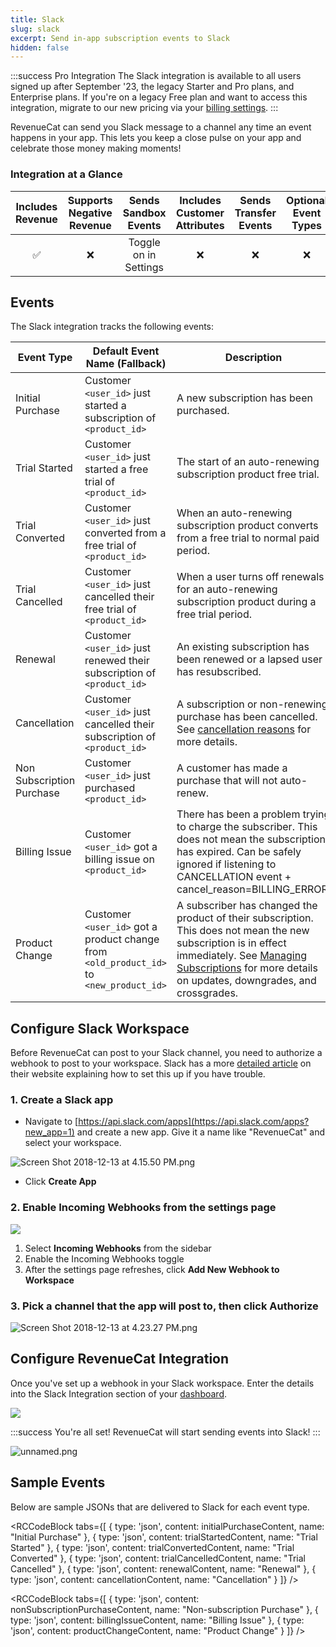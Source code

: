 ```yaml
---
title: Slack
slug: slack
excerpt: Send in-app subscription events to Slack
hidden: false
---
```


:::success Pro Integration
The Slack integration is available to all users signed up after September '23, the legacy Starter and Pro plans, and Enterprise plans. If you're on a legacy Free plan and want to access this integration, migrate to our new pricing via your [billing settings](https://app.revenuecat.com/settings/billing).
:::

RevenueCat can send you Slack message to a channel any time an event happens in your app. This lets you keep a close pulse on your app and celebrate those money making moments!

### Integration at a Glance

| Includes Revenue | Supports Negative Revenue | Sends Sandbox Events  | Includes Customer Attributes | Sends Transfer Events | Optional Event Types |
| :--------------: | :-----------------------: | :-------------------: | :----------------------------: | :-------------------: | :------------------: |
|        ✅        |            ❌             | Toggle on in Settings |               ❌               |          ❌           |          ❌          |

## Events

The Slack integration tracks the following events:

| Event Type           | Default Event Name (Fallback)                                      | Description                                                                                                                                                      | App Store | Play Store | Amazon | Stripe | Promo |
|----------------------|-------------------------------------------------------------------|------------------------------------------------------------------------------------------------------------------------------------------------------------------|-----------|------------|--------|--------|-------|
| Initial Purchase      | Customer `<user_id>` just started a subscription of `<product_id>` | A new subscription has been purchased.                                                                                                                           | ✅        | ✅         | ✅     | ✅     | ❌   |
| Trial Started         | Customer `<user_id>` just started a free trial of `<product_id>`   | The start of an auto-renewing subscription product free trial.                                                                                                   | ✅        | ✅         | ✅     | ✅     | ❌   |
| Trial Converted       | Customer `<user_id>` just converted from a free trial of `<product_id>` | When an auto-renewing subscription product converts from a free trial to normal paid period.                                                                    | ✅        | ✅         | ✅     | ✅     | ❌   |
| Trial Cancelled       | Customer `<user_id>` just cancelled their free trial of `<product_id>` | When a user turns off renewals for an auto-renewing subscription product during a free trial period.                                                           | ✅        | ✅         | ✅     | ✅     | ❌   |
| Renewal               | Customer `<user_id>` just renewed their subscription of `<product_id>` | An existing subscription has been renewed or a lapsed user has resubscribed.                                                                                     | ✅        | ✅         | ✅     | ✅     | ❌   |
| Cancellation          | Customer `<user_id>` just cancelled their subscription of `<product_id>` | A subscription or non-renewing purchase has been cancelled. See [cancellation reasons](/integrations/webhooks/event-types-and-fields#cancellation-and-expiration-reasons) for more details. | ✅        | ✅         | ✅     | ✅     | ✅   |
| Non Subscription Purchase | Customer `<user_id>` just purchased `<product_id>` | A customer has made a purchase that will not auto-renew.                                                                                                      | ✅        | ✅         | ✅     | ✅     | ✅   |
| Billing Issue         | Customer `<user_id>` got a billing issue on `<product_id>` | There has been a problem trying to charge the subscriber. This does not mean the subscription has expired. Can be safely ignored if listening to CANCELLATION event + cancel_reason=BILLING_ERROR. | ✅        | ✅         | ✅     | ✅     | ❌   |
| Product Change        | Customer `<user_id>` got a product change from `<old_product_id>` to `<new_product_id>` | A subscriber has changed the product of their subscription. This does not mean the new subscription is in effect immediately. See [Managing Subscriptions](/subscription-guidance/managing-subscriptions) for more details on updates, downgrades, and crossgrades. | ✅        | ✅         | ❌     | ✅     | ❌   |

## Configure Slack Workspace

Before RevenueCat can post to your Slack channel, you need to authorize a webhook to post to your workspace. Slack has a more [detailed article](https://get.slack.help/hc/en-us/articles/115005265063-Incoming-WebHooks-for-Slack) on their website explaining how to set this up if you have trouble.

### 1. Create a **Slack app**

- Navigate to [https://api.slack.com/apps](https://api.slack.com/apps?new_app=1) and create a new app. Give it a name like "RevenueCat" and select your workspace.

![](/images/a85a3f1-Screen_Shot_2018-12-13_at_4.15.50_PM_6d3a450d421855de0a04972cbc0542d9.png "Screen Shot 2018-12-13 at 4.15.50 PM.png")

- Click **Create App**

### 2. Enable **Incoming Webhooks** from the settings page

![](/images/SCR-20241024-lpne.png)

1. Select **Incoming Webhooks** from the sidebar
2. Enable the Incoming Webhooks toggle
3. After the settings page refreshes, click **Add New Webhook to Workspace**

### 3. Pick a channel that the app will post to, then click **Authorize**

![](/images/f5c317c-Screen_Shot_2018-12-13_at_4.23.27_PM_e16cc13b0bd790dad1abbf714092d79e.png "Screen Shot 2018-12-13 at 4.23.27 PM.png")

## Configure RevenueCat Integration

Once you've set up a webhook in your Slack workspace. Enter the details into the Slack Integration section of your [dashboard](https://app.revenuecat.com).

![](/images/b1cf4cb-app.revenuecat.com_projects_85ff18c7_integrations_intercom_3_73d88cd7add4ed6e33a667353c293b27.png)

:::success
You're all set! RevenueCat will start sending events into Slack!
:::

![](/images/f1167d6-unnamed_1d9e664511b09bcec67f6079b8265b91.png "unnamed.png")

## Sample Events

Below are sample JSONs that are delivered to Slack for each event type.


<RCCodeBlock tabs={[
    { type: 'json', content: initialPurchaseContent, name: "Initial Purchase" },
    { type: 'json', content: trialStartedContent, name: "Trial Started" },
    { type: 'json', content: trialConvertedContent, name: "Trial Converted" },
    { type: 'json', content: trialCancelledContent, name: "Trial Cancelled" },
    { type: 'json', content: renewalContent, name: "Renewal" },
    { type: 'json', content: cancellationContent, name: "Cancellation" }
]} />


<RCCodeBlock tabs={[
    { type: 'json', content: nonSubscriptionPurchaseContent, name: "Non-subscription Purchase" },
    { type: 'json', content: billingIssueContent, name: "Billing Issue" },
    { type: 'json', content: productChangeContent, name: "Product Change" }
]} />
